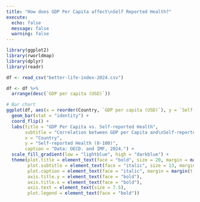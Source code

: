 ```yaml
---
title: "How does GDP Per Capita affect\nSelf Reported Health?"
execute:
  echo: false
  message: false
  warning: false
---
```


```r
library(ggplot2)
library(rworldmap)
library(dplyr)
library(readr)

df <- read_csv("better-life-index-2024.csv")

df <- df %>%
  arrange(desc(`GDP per capita (USD)`))

# Bar chart
ggplot(df, aes(x = reorder(Country, `GDP per capita (USD)`), y = `Self-reported health`, fill = `GDP per capita (USD)`)) +
  geom_bar(stat = "identity") +
  coord_flip() +
  labs(title = "GDP Per Capita vs. Self-reported Health",
       subtitle = "Correlation between GDP per Capita and\nSelf-reported Health in OECD, 2024",
       x = "Country",
       y = "Self-reported Health (0-100)", 
       caption = "Data: OECD. and IMF, 2024.") +
  scale_fill_gradient(low = "lightblue", high = "darkblue") +
  theme(plot.title = element_text(face = "bold", size = 20, margin = margin(b=5)), 
        plot.subtitle = element_text(face = "italic", size = 13, margin = margin(b = 10)), 
        plot.caption = element_text(face = "italic", margin = margin(t = 5)), 
        axis.title.y = element_text(face = "bold"), 
        axis.title.x = element_text(face = "bold"),
        axis.text = element_text(size = 7.5), 
        plot.legend = element_text(face = "bold"))
```


